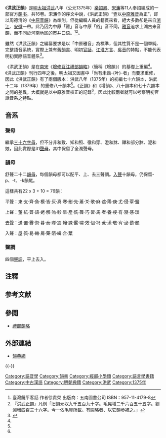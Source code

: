 《'''洪武正韻'''》是[[明朝|明]][[明太祖|太祖]][[洪武|洪武]]八年（公元1375年）[[樂韶鳳|樂韶鳳]]、[[宋濂|宋濂]]等11人奉詔編成的一部官方[[韻书|韻书]]，共16卷。宋濂作的序文中說，《洪武正韻》“壹以[[中原雅音|中原雅音]]為正”，即以周德清的《[[中原音韻|中原音韻]]》為準則。但從編輯人員的籍貫來看，絕大多數卻是來自[[浙江|浙江]]、[[安徽|安徽]]一帶。此乃因为中原「雅」音与中原「俗」音不同，[[雅音|雅音]]追求上溯古来音韻，而不同於河南地区的市井口语。<ref>臺灣饒平客話 作者徐貴榮 出版商：五南圖書公司 ISBN：957-11-4179-8</ref><ref>『洪武正韻』凡例「旧韻元収九千五百九十字。毛晃増二千六百五十五字。劉淵増四百三十六字。今一依毛晃所載。有闕略者、以它韻参補之。」</ref>。

雖然《洪武正韻》之編纂要求是以「中原雅音」為標準，但其性質不是一個單純、完整語音系統，實際上兼有舊[[韻書|韻書]]、明初[[官話|官話]]、[[江淮方言|江淮方言]]、[[吳音|吳音]]的特點，不能代表明初實際語音體系<ref name=NJF>{{Cite book | author = 寧忌浮 | title = 洪武正韻研究 | location = 上海 | publisher = 上海辭書出版社 | date = 2003 | ISBN = 7532612554 }}</ref>{{rp|161}}。

《洪武正韻》是在[[南宋|南宋]]《[[增修互注禮部韻略|增修互注禮部韻略]]》（簡稱《增韻》）的基礎上重編<ref name=NJF />{{rp|25}}。《洪武正韻》刊行四年之後，明太祖又因書中「尚有未諧-{叶}-者」而要求重修，因此《洪武正韻》有了兩個版本：洪武八年（1375年）的初編七十六韻本，洪武十二年（1379年）的重修八十韻本<ref name=NJF />{{rp|2}}{{Efn|八十韻本未曾重刊，湮沒數百年。下文中的《洪武正韻》，如未注明，俱指七十六韻本。}}。《正韻》和《增韻》、八十韻本和七十六韻本之間的差異，大概就是以中原雅音校正的記錄<ref name=NJF />{{rp|21}}，因此比較兩者就可以考察明初官話音系之特點。

==音系==
===聲母===
繼承[[三十六字母|三十六字母]]，但不分非和敷、知和照、徹和穿、澄和牀、禪和部分牀、泥和娘，因此實際是31[[聲母|聲母]]，其中保留了全濁聲母。

===韻母===
舒聲二十二[[韻母|韻母]]，每個韻母都可以配平、上、去三聲調。[[入聲|入聲]]十韻母，仍保留-p、-t、-k韻尾。

這樣共有22 x 3 + 10 = 76韻：

平聲：東·支·齊·魚·模·皆·灰·真·寒·刪·先·蕭·爻·歌·麻·遮·陽·庚·尤·侵·覃·鹽

上聲：董·紙·薺·語·姥·解·賄·軫·旱·產·銑·篠·巧·習·馬·者·養·梗·有·寢·感·琰

去聲：送·置·霽·禦·暮·泰·隊·震·翰·諫·霰·嘯·效·個·祃·蔗·漾·敬·宥·泌·勘·艷

入聲：屋·質·曷·轄·屑·藥·陌·緝·合·葉

===聲調===
四個[[聲調|聲調]]，平上去入。

==注釋==
{{Notelist}}

== 参考文献 ==
{{reflist}}

== 參閲 ==
* [[禮部韻略|禮部韻略]]

== 外部連結 ==
* [http://ytenx.org/tcyts/ 韻典網] {{Wayback|url=http://ytenx.org/tcyts/ |date=20200615064815 }}
{{-}}
{{韻書}}

[[Category:語音學|Category:語音學]]
[[Category:韻書|Category:韻書]]
[[Category:經部小學類|Category:經部小學類]]
[[Category:語言學書籍|Category:語言學書籍]]
[[Category:中古漢語|Category:中古漢語]]
[[Category:明朝典籍|Category:明朝典籍]]
[[Category:洪武|Category:洪武]]
[[Category:1375年|Category:1375年]]